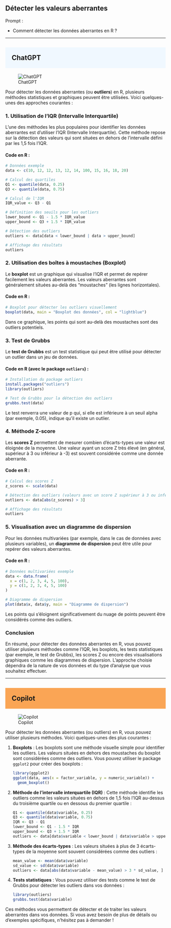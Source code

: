 ## Détecter les valeurs aberrantes

::: {.callout-note appearance="simple"}
Prompt : 

* Comment détecter les données aberrantes en R ?


:::

----

## ChatGPT {style="background-color: #f0f8ff; padding: 20px;"}
![ChatGPT](../img/ChatGPT.PNG)

Pour détecter les données aberrantes (ou **outliers**) en R, plusieurs méthodes statistiques et graphiques peuvent être utilisées. Voici quelques-unes des approches courantes :

### 1. Utilisation de l'IQR (Intervalle Interquartile)
L'une des méthodes les plus populaires pour identifier les données aberrantes est d'utiliser l'IQR (Intervalle Interquartile). Cette méthode repose sur la détection des valeurs qui sont situées en dehors de l'intervalle défini par les 1,5 fois l'IQR.

#### Code en R :

```r
# Données exemple
data <- c(10, 12, 12, 13, 12, 14, 100, 15, 16, 18, 20)

# Calcul des quartiles
Q1 <- quantile(data, 0.25)
Q3 <- quantile(data, 0.75)

# Calcul de l'IQR
IQR_value <- Q3 - Q1

# Définition des seuils pour les outliers
lower_bound <- Q1 - 1.5 * IQR_value
upper_bound <- Q3 + 1.5 * IQR_value

# Détection des outliers
outliers <- data[data < lower_bound | data > upper_bound]

# Affichage des résultats
outliers
```

### 2. Utilisation des boîtes à moustaches (Boxplot)
Le **boxplot** est un graphique qui visualise l'IQR et permet de repérer facilement les valeurs aberrantes. Les valeurs aberrantes sont généralement situées au-delà des "moustaches" (les lignes horizontales).

#### Code en R :

```r
# Boxplot pour détecter les outliers visuellement
boxplot(data, main = "Boxplot des données", col = "lightblue")
```

Dans ce graphique, les points qui sont au-delà des moustaches sont des outliers potentiels.

### 3. Test de Grubbs
Le **test de Grubbs** est un test statistique qui peut être utilisé pour détecter un outlier dans un jeu de données.

#### Code en R (avec le package `outliers`) :

```r
# Installation du package outliers
install.packages("outliers")
library(outliers)

# Test de Grubbs pour la détection des outliers
grubbs.test(data)
```

Le test renverra une valeur de p qui, si elle est inférieure à un seuil alpha (par exemple, 0.05), indique qu'il existe un outlier.

### 4. Méthode Z-score
Les **scores Z** permettent de mesurer combien d'écarts-types une valeur est éloignée de la moyenne. Une valeur ayant un score Z très élevé (en général, supérieur à 3 ou inférieur à -3) est souvent considérée comme une donnée aberrante.

#### Code en R :

```r
# Calcul des scores Z
z_scores <- scale(data)

# Détection des outliers (valeurs avec un score Z supérieur à 3 ou inférieur à -3)
outliers <- data[abs(z_scores) > 3]

# Affichage des résultats
outliers
```

### 5. Visualisation avec un diagramme de dispersion
Pour les données multivariées (par exemple, dans le cas de données avec plusieurs variables), un **diagramme de dispersion** peut être utile pour repérer des valeurs aberrantes.

#### Code en R :

```r
# Données multivariées exemple
data <- data.frame(
  x = c(1, 2, 3, 4, 5, 100),
  y = c(1, 2, 3, 4, 5, 100)
)

# Diagramme de dispersion
plot(data$x, data$y, main = "Diagramme de dispersion")
```

Les points qui s'éloignent significativement du nuage de points peuvent être considérés comme des outliers.

### Conclusion
En résumé, pour détecter des données aberrantes en R, vous pouvez utiliser plusieurs méthodes comme l'IQR, les boxplots, les tests statistiques (par exemple, le test de Grubbs), les scores Z ou encore des visualisations graphiques comme les diagrammes de dispersion. L'approche choisie dépendra de la nature de vos données et du type d'analyse que vous souhaitez effectuer.

----

## Copilot {style="background-color: #faa555; padding: 20px;"}
![Copilot](../img/copilot.PNG)

Pour détecter les données aberrantes (ou outliers) en R, vous pouvez utiliser plusieurs méthodes. Voici quelques-unes des plus courantes :

1. **Boxplots** : Les boxplots sont une méthode visuelle simple pour identifier les outliers. Les valeurs situées en dehors des moustaches du boxplot sont considérées comme des outliers. Vous pouvez utiliser le package `ggplot2` pour créer des boxplots :
   ```R
   library(ggplot2)
   ggplot(data, aes(x = factor_variable, y = numeric_variable)) +
     geom_boxplot()
   ```

2. **Méthode de l'intervalle interquartile (IQR)** : Cette méthode identifie les outliers comme les valeurs situées en dehors de 1,5 fois l'IQR au-dessus du troisième quartile ou en dessous du premier quartile :
   ```R
   Q1 <- quantile(data$variable, 0.25)
   Q3 <- quantile(data$variable, 0.75)
   IQR <- Q3 - Q1
   lower_bound <- Q1 - 1.5 * IQR
   upper_bound <- Q3 + 1.5 * IQR
   outliers <- data[data$variable < lower_bound | data$variable > upper_bound, ]
   ```

3. **Méthode des écarts-types** : Les valeurs situées à plus de 3 écarts-types de la moyenne sont souvent considérées comme des outliers :
   ```R
   mean_value <- mean(data$variable)
   sd_value <- sd(data$variable)
   outliers <- data[abs(data$variable - mean_value) > 3 * sd_value, ]
   ```

4. **Tests statistiques** : Vous pouvez utiliser des tests comme le test de Grubbs pour détecter les outliers dans vos données :
   ```R
   library(outliers)
   grubbs.test(data$variable)
   ```

Ces méthodes vous permettent de détecter et de traiter les valeurs aberrantes dans vos données. Si vous avez besoin de plus de détails ou d'exemples spécifiques, n'hésitez pas à demander !